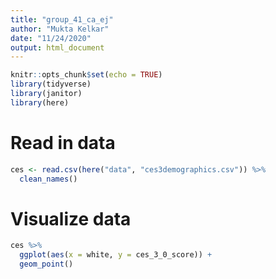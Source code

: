 ```yaml
---
title: "group_41_ca_ej"
author: "Mukta Kelkar"
date: "11/24/2020"
output: html_document
---
```


```r
knitr::opts_chunk$set(echo = TRUE)
library(tidyverse)
library(janitor)
library(here)
```

# Read in data

```r
ces <- read.csv(here("data", "ces3demographics.csv")) %>% 
  clean_names()
```

# Visualize data

```r
ces %>% 
  ggplot(aes(x = white, y = ces_3_0_score)) + 
  geom_point()

```

